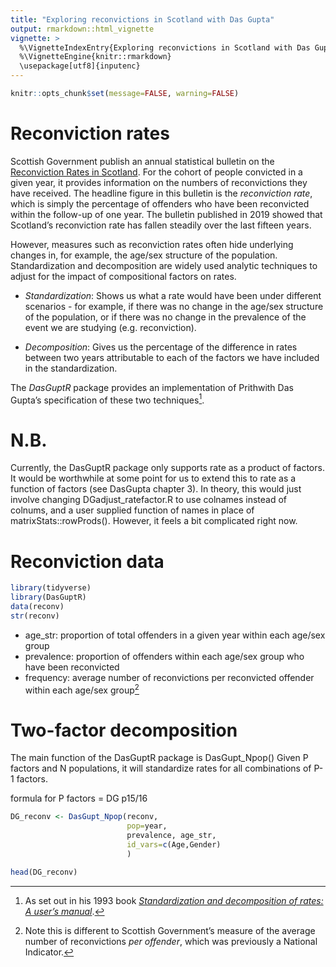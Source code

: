 ```yaml
---
title: "Exploring reconvictions in Scotland with Das Gupta"
output: rmarkdown::html_vignette
vignette: >
  %\VignetteIndexEntry{Exploring reconvictions in Scotland with Das Gupta}
  %\VignetteEngine{knitr::rmarkdown}
  \usepackage[utf8]{inputenc}
---
```


```r
knitr::opts_chunk$set(message=FALSE, warning=FALSE)
```

# Reconviction rates

Scottish Government publish an annual statistical bulletin on the [Reconviction Rates in Scotland](https://www.gov.scot/publications/reconviction-rates-scotland-2016-17-offender-cohort/). 
For the cohort of people convicted in a given year, it provides information on the numbers of reconvictions they have received. 
The headline figure in this bulletin is the _reconviction rate_, which is simply the percentage of offenders who have been reconvicted within the follow-up of one year. The bulletin published in 2019 showed that Scotland's reconviction rate has fallen steadily over the last fifteen years. 

However, measures such as reconviction rates often hide underlying changes in, for example, the age/sex structure of the population. 
Standardization and decomposition are widely used analytic techniques to adjust for the impact of compositional factors on rates.  

* _Standardization_: Shows us what a rate would have been under different scenarios - for example, if there was no change in the age/sex structure of the population, or if there was no change in the prevalence of the event we are studying (e.g. reconviction).  

* _Decomposition_: Gives us the percentage of the difference in rates between two years attributable to each of the factors we have included in the standardization.  

The _DasGuptR_ package provides an implementation of Prithwith Das Gupta's specification of these two techniques[^7].  

[^7]: As set out in his 1993 book _[Standardization and decomposition of rates: A user's manual](https://babel.hathitrust.org/cgi/pt?id=osu.32437011198450)_.   

# N.B. 
Currently, the DasGuptR package only supports rate as a product of factors. It would be worthwhile at some point for us to extend this to rate as a function of factors (see DasGupta chapter 3). In theory, this would just involve changing DGadjust_ratefactor.R to use colnames instead of colnums, and a user supplied function of names in place of matrixStats::rowProds(). However, it feels a bit complicated right now.  


# Reconviction data
```r
library(tidyverse)
library(DasGuptR)
data(reconv)
str(reconv)
```

* age_str: proportion of total offenders in a given year within each age/sex group   
* prevalence: proportion of offenders within each age/sex group who have been reconvicted  
* frequency: average number of reconvictions per reconvicted offender within each age/sex group[^6]  

[^6]: Note this is different to Scottish Government's measure of the average number of reconvictions _per offender_, which was previously a National Indicator.  


# Two-factor decomposition

The main function of the DasGuptR package is DasGupt_Npop()
Given P factors and N populations, it will standardize rates for all combinations of P-1 factors.

formula for P factors = DG p15/16



```r
DG_reconv <- DasGupt_Npop(reconv, 
                          pop=year,
                          prevalence, age_str,
                          id_vars=c(Age,Gender)
                          )

head(DG_reconv)
```



